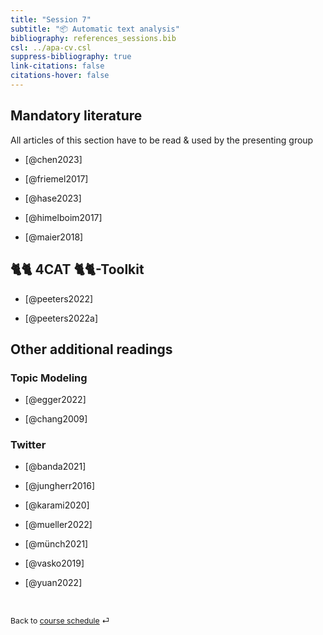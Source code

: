 ```yaml
---
title: "Session 7"
subtitle: "📦 Automatic text analysis"
bibliography: references_sessions.bib
csl: ../apa-cv.csl 
suppress-bibliography: true
link-citations: false
citations-hover: false
---
```


## Mandatory literature

::: {.callout-important appearance="simple"}
All articles of this section have to be read & used by the presenting group
:::

-   [@chen2023]

-   [@friemel2017]

-   [@hase2023]

-   [@himelboim2017]

-   [@maier2018]

## 🐈🐈 4CAT 🐈🐈-Toolkit

-   [@peeters2022]

-   [@peeters2022a]

## Other additional readings

### Topic Modeling

-   [@egger2022]

-   [@chang2009]

### Twitter

-   [@banda2021]

-   [@jungherr2016]

-   [@karami2020]

-   [@mueller2022]

-   [@münch2021]

-   [@vasko2019]

-   [@yuan2022]

<br>

::: {style="font-size: 0.875em;"}
Back to [course schedule](/index.html "Course schedule") ⏎
:::